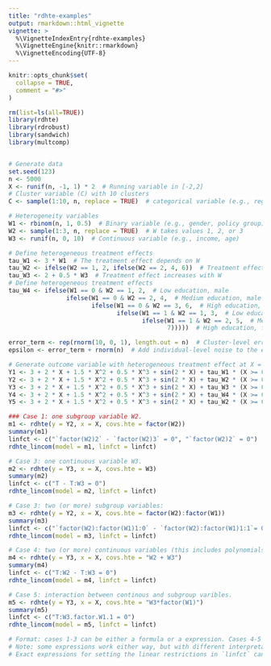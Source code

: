 ```yaml
---
title: "rdhte-examples"
output: rmarkdown::html_vignette
vignette: >
  %\VignetteIndexEntry{rdhte-examples}
  %\VignetteEngine{knitr::rmarkdown}
  %\VignetteEncoding{UTF-8}
---
```


```r
knitr::opts_chunk$set(
  collapse = TRUE,
  comment = "#>"
)
```

```r
rm(list=ls(all=TRUE))
library(rdhte)
library(rdrobust)
library(sandwich)
library(multcomp)


# Generate data
set.seed(123)
n <- 5000
X <- runif(n, -1, 1) * 2  # Running variable in [-2,2]
# Cluster variable (C) with 10 clusters
C <- sample(1:10, n, replace = TRUE)  # categorical variable (e.g., region, firm)

# Heterogeneity variables
W1 <- rbinom(n, 1, 0.5)  # Binary variable (e.g., gender, policy group)
W2 <- sample(1:3, n, replace = TRUE)  # W takes values 1, 2, or 3
W3 <- runif(n, 0, 10)  # Continuous variable (e.g., income, age)

# Define heterogeneous treatment effects
tau_W1 <- 3 * W1  # The treatment effect depends on W
tau_W2 <- ifelse(W2 == 1, 2, ifelse(W2 == 2, 4, 6))  # Treatment effect varies by W
tau_W3 <- 2 + 0.5 * W3  # Treatment effect increases with W
# Define heterogeneous treatment effects
tau_W4 <- ifelse(W1 == 0 & W2 == 1, 2,  # Low education, male
                ifelse(W1 == 0 & W2 == 2, 4,  # Medium education, male
                       ifelse(W1 == 0 & W2 == 3, 6,  # High education, male
                              ifelse(W1 == 1 & W2 == 1, 3,  # Low education, female
                                     ifelse(W1 == 1 & W2 == 2, 5,  # Medium education, female
                                            7)))))  # High education, female

error_term <- rep(rnorm(10, 0, 1), length.out = n)  # Cluster-level errors
epsilon <- error_term + rnorm(n)  # Add individual-level noise to the errors

# Generate outcome variable with heterogeneous treatment effect at X = 0
Y1 <- 3 + 2 * X + 1.5 * X^2 + 0.5 * X^3 + sin(2 * X) + tau_W1 * (X >= 0) + rnorm(n)  # Treatment effect = 3*W at cutoff
Y2 <- 3 + 2 * X + 1.5 * X^2 + 0.5 * X^3 + sin(2 * X) + tau_W2 * (X >= 0) + rnorm(n)  # Treatment effect = tau_W at cutoff
Y3 <- 3 + 2 * X + 1.5 * X^2 + 0.5 * X^3 + sin(2 * X) + tau_W3 * (X >= 0) + rnorm(n)
Y4 <- 3 + 2 * X + 1.5 * X^2 + 0.5 * X^3 + sin(2 * X) + tau_W4 * (X >= 0) + rnorm(n)
Y5 <- 3 + 2 * X + 1.5 * X^2 + 0.5 * X^3 + sin(2 * X) + tau_W2 * (X >= 0) + epsilon  

### Case 1: one subgroup variable W2.
m1 <- rdhte(y = Y2, x = X, covs.hte = factor(W2))
summary(m1)
linfct <- c("`factor(W2)2` - `factor(W2)3` = 0", "`factor(W2)2` = 0")
rdhte_lincom(model = m1, linfct = linfct)

# Case 3: one continuous variable W3.
m2 <- rdhte(y = Y3, x = X, covs.hte = W3)
summary(m2)
linfct <- c("T - T:W3 = 0")
rdhte_lincom(model = m2, linfct = linfct)

# Case 3: two (or more) subgroup variables:
m3 <- rdhte(y = Y2, x = X, covs.hte = factor(W2):factor(W1))
summary(m3)
linfct <- c("`factor(W2):factor(W1)1:0` - `factor(W2):factor(W1)1:1`= 0")
rdhte_lincom(model = m3, linfct = linfct)

# Case 4: two (or more) continuous variables (this includes polynomials). 
m4 <- rdhte(y = Y3, x = X, covs.hte = "W2 + W3")
summary(m4)
linfct <- c("T:W2 - T:W3 = 0")
rdhte_lincom(model = m4, linfct = linfct)

# Case 5: interaction between continous and subgroup varibles.
m5 <- rdhte(y = Y3, x = X, covs.hte = "W3*factor(W1)")
summary(m5)
linfct <- c("T:W3.factor.W1.1 = 0")
rdhte_lincom(model = m5, linfct = linfct)

# Format: cases 1-3 can be either a formula or a expression. Cases 4-5 only work as a formula, thus they need to be included in quotes. 
# Note: some expressions work either way, but with different interpretations. For example, W1 + W2 vs "W1 + W2".
# Exact expressions for setting the linear restrictions in `linfct` can be obtained from the names in the `coef` object returned by `rdhte`.

```
